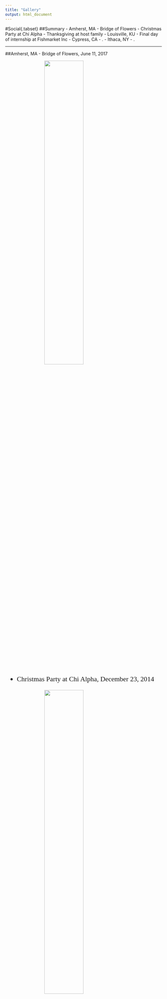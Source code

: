 ```yaml
---
title: "Gallery"
output: html_document
---
```

<style>
h1 {font-style: italic;}
img {display: block; margin-left: auto; margin-right: auto; margin-bottom: 10px;}
ul {font-family: Times New Roman; font-size: 22px;}
@media screen and (min-width:700px) {
  img {width: 50%;}
}
@media screen and (max-width:699px) {
  img {}
}
</style>

<div id="backhome"><a href="index.html"><i class="fa fa-home" aria-hidden="true"></i></a></div>

#Social{.tabset}
##Summary
- Amherst, MA
    - Bridge of Flowers
    - Christmas Party at Chi Alpha
    - Thanksgiving at host family
- Louisville, KU
    - Final day of internship at Fishmarket Inc
- Cypress, CA
    - .
- Ithaca, NY
    - .

---

##Amherst, MA
- Bridge of Flowers, June 11, 2017

![](Gallery/UMass_Bridge_of_Flowers.jpg)

- Christmas Party at Chi Alpha, December 23, 2014

![](Gallery/UMass_Christmas_2014.jpg)

- Thanksgiving at host family, November 28, 2013

![](Gallery/UMass_Thanksgiving_2013.jpg)

---

##Louisvill, KY
- Final day of internship at Fishmarket Inc

![](Gallery/Louisville_Kentucky.jpg)

---

##Cypress, CA

---

##Ithaca, NY

---


#Cooking{.tabset}
##Chinese Cuisine

---

#Photography

---

#Sports


Still under constructions.
